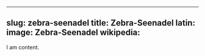 
---
slug: zebra-seenadel
title: Zebra-Seenadel
latin:
image: Zebra-Seenadel
wikipedia: 
---

I am content.
